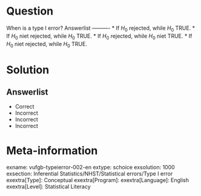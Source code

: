 Question
========

When is a type I error? 
Answerlist
----------
* If $H_{0}$ rejected, while $H_{0}$ TRUE.
* If $H_{0}$ niet rejected, while $H_{0}$ TRUE.
* If $H_{0}$ rejected, while $H_{0}$ niet TRUE.
* If $H_{0}$ niet rejected, while $H_{0}$ TRUE.


Solution
========

Answerlist
----------
* Correct
* Incorrect
* Incorrect
* Incorrect

Meta-information
================
exname: vufgb-typeierror-002-en
extype: schoice
exsolution: 1000
exsection: Inferential Statistics/NHST/Statistical errors/Type I error
exextra[Type]: Conceptual
exextra[Program]: 
exextra[Language]: English
exextra[Level]: Statistical Literacy

